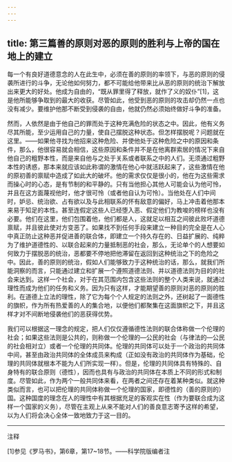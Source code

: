 ```yaml
---
---
---
```

title: 第三篇善的原则对恶的原则的胜利与上帝的国在地上的建立
---




每一个有良好道德意念的人在此生中，必须在善的原则的率领下，与恶的原则的侵袭所进行的斗争，无论他如何努力，都不可能给他带来比从恶的原则的统治下解放出来更大的好处。他成为自由的，“既从罪里得了释放，就作了义的奴仆”[1]，这是他所能够争取到的最大的收获。尽管如此，他受到恶的原则的攻击却仍然一点也没有减少。要维护他那不断受到侵袭的自由，他就仍然必须始终做好斗争的准备。

然而，人依然是由于他自己的罪而处于这种充满危险的状态之中。因此，他有义务尽其所能，至少运用自己的力量，使自己摆脱这种状态。但怎样摆脱呢？问题就在这里。——如果他寻找为他招来这种危险、并使他处于这种危险之中的原因和条件，那么，他很容易就会相信，这些原因和条件并不是在他离群索居的情况下来自他自己的粗野本性，而是来自他与之处于关系或者联系之中的人们。无须通过粗野本性的诱惑，那本来就应该如此称谓的激情在他心中就活跃起来了，这些激情在他的原初善的禀赋中造成了如此大的破坏。他的需求仅仅是很小的，他在为这些需求而操心时的心态，是有节制的和平静的。只有当他担心其他人可能会认为他可怜，并且在这方面蔑视他时，他才很可怜（或者他自认为可怜）。当他处在人们中间时，妒忌、统治欲、占有欲以及与此相联系的怀有敌意的偏好，马上冲击着他那本来易于知足的本性。甚至连假定这些人已经堕入恶、假定他们为教唆的榜样也没有必要。他们在这里，他们包围着他，他们都是人，这就足以相互之间彼此败坏道德禀赋，并且彼此使对方变恶了。如果找不到任何手段来建立一种目的完全是在人心中真正防止这种恶并促进善的联合体，即建立一个持久存在的、日益扩展的、纯粹为了维护道德性的、以联合起来的力量抵制恶的社会，那么，无论单个的人想要如何致力于摆脱恶的统治，恶都要不停地把他滞留在返回到这种统治之下的危险之中。因此，善的原则的统治，假如人们能够致力于这种统治的话，那么，就我们所能洞察的而言，只能通过建立和扩展一个遵照道德法则、并以道德法则为目的的社会来达到。这样一个社会，对于在其范围内包含这些法则的整个人类来说，就通过理性而成为他们的任务和义务。因为只有这样，才能期望善的原则对恶的原则的胜利。在道德上立法的理性，除了它为每个个人规定的法则之外，还树起了一面德性的旗帜，作为所有热爱善的人的集合地，以便他们都聚集在这面旗帜之下，并且这样才对不间断地侵袭他们的恶获得优势。

我们可以根据这一理念的规定，把人们仅仅遵循德性法则的联合体称做一个伦理的社会；如果这些法则是公共的，则称做一个伦理的—公民的社会（与律法的—公民的社会相对立）或者一个伦理的共同体。伦理的共同体可以处于一个政治的共同体中间，甚至由政治共同体的全体成员来构成（正如没有政治的共同体作为基础，伦理的共同体就根本不能为人们所实现一样）。但是，伦理的共同体具有特殊的、自身特有的联合原则（德性），因而也具有与政治的共同体在本质上不同的形式和制度。尽管如此，作为两个一般共同体来看，在两者之间还存在着某种类似。就这种类似而言，也可以把伦理的共同体称做一个伦理的国家，即德性的（善的原则的）国。这种国度的理念在人的理性中有其根据充足的客观实在性（作为要联合成为这样一个国家的义务），尽管在主观上从来不能对人们的善良意志寄予这样的希望，以为人们将会决心全体一致地致力于这一目的。



***



注释

[1]参见《罗马书》，第6章，第17~18节。——科学院版编者注